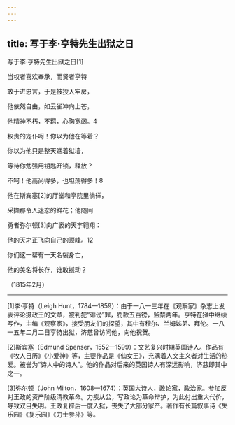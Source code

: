 ```yaml
---
---
---
```

title: 写于李·亨特先生出狱之日
---



写于李·亨特先生出狱之日[1]


当权者喜欢奉承，而贤者亨特

敢于进忠言，于是被投入牢房，

他依然自由，如云雀冲向上苍，

他精神不朽，不羁，心胸宽阔。4





权贵的宠仆呵！你以为他在等着？

你以为他只是整天瞧着狱墙，

等待你勉强用钥匙开锁，释放？

不呵！他高尚得多，也坦荡得多！8





他在斯宾塞[2]的厅堂和亭院里徜徉，

采撷那令人迷恋的鲜花；他随同

勇者弥尔顿[3]向广袤的天宇翱翔：





他的天才正飞向自己的顶峰。12

你们这一帮有一天名裂身亡，

他的美名将长存，谁敢撼动？

（1815年2月）



* * *



[1]李·亨特（Leigh Hunt，1784—1859）：由于一八一三年在《观察家》杂志上发表评论摄政王的文章，被判犯“诽谤”罪，罚款五百镑，监禁两年。亨特在狱中继续写作，主编《观察家》，接受朋友们的探望，其中有穆尔、兰姆姊弟、拜伦。一八一五年二月二日亨特出狱，济慈曾访问他，向他祝贺。

[2]斯宾塞（Edmund Spenser，1552—1599）：文艺复兴时期英国诗人。作品有《牧人日历》《小爱神》等，主要作品是《仙女王》，充满着人文主义者对生活的热爱。被誉为“诗人中的诗人”。他的作品对后来的英国诗人有深远影响，济慈即其中之一。

[3]弥尔顿（John Milton，1608—1674）：英国大诗人，政论家，政治家。参加反对王政的资产阶级清教革命。力疾从公，写政论为革命辩护，为此付出重大代价，导致双目失明。王政复辟后一度入狱，丧失了大部分家产。著作有长篇叙事诗《失乐园》《复乐园》《力士参孙》等。